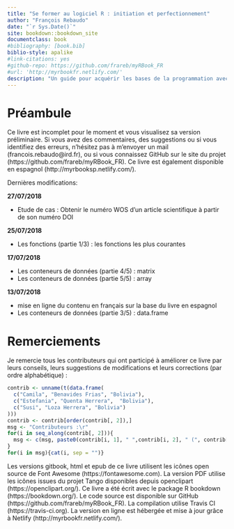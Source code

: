 ```yaml
---
title: "Se former au logiciel R : initiation et perfectionnement"
author: "François Rebaudo"
date: "`r Sys.Date()`"
site: bookdown::bookdown_site
documentclass: book
#bibliography: [book.bib]
biblio-style: apalike
#link-citations: yes
#github-repo: https://github.com/frareb/myRBook_FR
#url: 'http://myrbookfr.netlify.com/'
description: "Un guide pour acquérir les bases de la programmation avec R et conduire efficacement la gestion et l'analyse de ses données."
---
```


# Préambule

Ce livre est incomplet pour le moment et vous visualisez sa version préliminaire. Si vous avez des commentaires, des suggestions ou si vous identifiez des erreurs, n'hésitez pas à m'envoyer un mail (francois.rebaudo@ird.fr), ou si vous connaissez GitHub sur le site du projet (https://github.com/frareb/myRBook_FR). Ce livre est également disponible en espagnol (http://myrbooksp.netlify.com/). 

Dernières modifications:

**27/07/2018**

* Etude de cas : Obtenir le numéro WOS d'un article scientifique à partir de son numéro DOI

**25/07/2018**

* Les fonctions (partie 1/3) : les fonctions les plus courantes

**17/07/2018**

* Les conteneurs de données (partie 4/5) : matrix
* Les conteneurs de données (partie 5/5) : array

**13/07/2018**

* mise en ligne du contenu en français sur la base du livre en espagnol
* Les conteneurs de données (partie 3/5) : data.frame

# Remerciements {#remerciements}

Je remercie tous les contributeurs qui ont participé à améliorer ce livre par leurs conseils, leurs suggestions de modifications et leurs corrections (par ordre alphabétique) : 

```r
contrib <- unname(t(data.frame(
  c("Camila", "Benavides Frias", "Bolivia"), 
  c("Estefania", "Quenta Herrera",  "Bolivia"), 
  c("Susi", "Loza Herrera", "Bolivia")
)))
contrib <- contrib[order(contrib[, 2]),]
msg <- "Contributeurs :\r"
for(i in seq_along(contrib[, 2])){
  msg <- c(msg, paste0(contrib[i, 1], " ",contrib[i, 2], " (", contrib[i, 3],")\r"))
}
for(i in msg){cat(i, sep = "")}
```

Les versions gitbook, html et epub de ce livre utilisent les icônes open source de Font Awesome (https://fontawesome.com). La version PDF utilise les icônes issues du projet Tango disponibles depuis openclipart (https://openclipart.org/). Ce livre a été écrit avec le package R bookdown (https://bookdown.org/). Le code source est disponible sur GitHub (https://github.com/frareb/myRBook_FR). La compilation utilise Travis CI (https://travis-ci.org). La version en ligne est hébergée et mise à jour grâce à Netlify (http://myrbookfr.netlify.com/).
